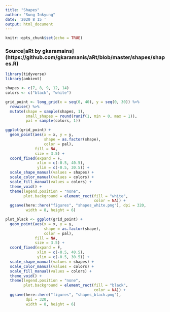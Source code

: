 ```yaml
---
title: "Shapes"
author: "Sung Inkyung"
date: '2020 8 15 '
output: html_document
---
```


```r
knitr::opts_chunk$set(echo = TRUE)
```
### Source[aRt by gkaramains] (https://github.com/gkaramanis/aRt/blob/master/shapes/shapes.R)
```r
library(tidyverse)
library(ambient)
```


```r
shapes <- c(7, 8, 9, 12, 14)
colors <- c("black", "white")

grid_point <- long_grid(x = seq(0, 40), y = seq(0, 30)) %>% 
  rowwise() %>% 
  mutate(shape = sample(shapes, 1),
         small_shapes = round(runif(1, min = 0, max = 1)),
         pal = sample(colors, 1))

ggplot(grid_point) +
  geom_point(aes(x = x, y = y, 
                 shape = as.factor(shape),
                 color = pal),
             fill = NA,
             size = 3.5) +
  coord_fixed(expand = F,
              xlim = c(-0.5, 40.5),
              ylim = c(-0.5, 30.5)) +
  scale_shape_manual(values = shapes) +
  scale_color_manual(values = colors) +
  scale_fill_manual(values = colors) +
  theme_void() +
  theme(legend.position = "none",
        plot.background = element_rect(fill = "white",
                                       color = NA)) +
  ggsave(here::here("figures", "shapes_white.png"), dpi = 320,
         width = 8, height = 6)
```


```r
plot_black <- ggplot(grid_point) +
  geom_point(aes(x = x, y = y, 
                 shape = as.factor(shape),
                 color = pal),
             fill = NA,
             size = 3.5) +
  coord_fixed(expand = F,
              xlim = c(-0.5, 40.5),
              ylim = c(-0.5, 30.5)) +
  scale_shape_manual(values = shapes) +
  scale_color_manual(values = colors) +
  scale_fill_manual(values = colors) +
  theme_void() +
  theme(legend.position = "none",
        plot.background = element_rect(fill = "black",
                                       color = NA)) +
  ggsave(here::here("figures", "shapes_black.png"), 
         dpi = 320,
         width = 8, height = 6)
```




